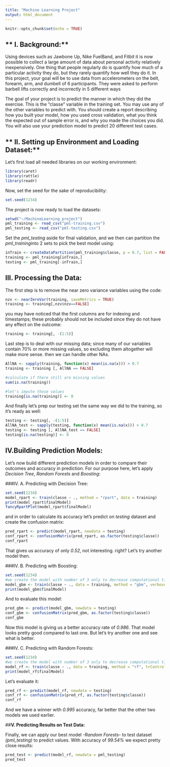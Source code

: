 ```yaml
---
title: "Machine Learning Project"
output: html_document
---
```


```r
knitr::opts_chunk$set(echo = TRUE)
```

## ** I. Background:**

   Using devices such as Jawbone Up, Nike FuelBand, and Fitbit it is now possible to collect a large amount
of data about personal activity relatively inexpensively. One thing that people regularly do is quantify how 
much of a particular activity they do, but they rarely quantify how well they do it. In this project, your 
goal will be to use data from accelerometers on the belt, forearm, arm, and dumbell of 6 participants. They 
were asked to perform barbell lifts correctly and incorrectly in 5 different ways

   The goal of your project is to predict the manner in which they did the exercise. This is the "classe" 
variable in the training set. You may use any of the other variables to predict with. You should create a 
report describing how you built your model, how you used cross validation, what you think the expected out of
sample error is, and why you made the choices you did. You will also use your prediction model to predict 20 
different test cases.

## ** II. Setting up Environment and Loading Dataset:**

 Let's first load all needed libraries on our working environment:
```r
library(caret)
library(rattle)
library(readr)
```

Now, set the seed for the sake of reproducibility:
```r
set.seed(1234)
```

 The project is now ready to load the datasets:
```r
setwd("~/MachineLearning project")
pml_training <- read_csv("pml-training.csv")
pml_testing <- read_csv("pml-testing.csv")
```
 Set the *pml_testing* aside for final validation, and we then can partition the *pml_training*into 2 sets to pick the best model using:
```r
inTrain <- createDataPartition(pml_training$classe, p = 0.7, list = FALSE)
training <- pml_training[inTrain,]
testing <- pml_training[-inTrain,]
```

## **III. Processing the Data:**

 The first step is to remove the near zero variance variables using the code:
```r
nzv <- nearZeroVar(training, saveMetrics = TRUE)
training <- training[,nzv$nzv==FALSE]
```
 you may have noticed that the first columns are for indexing and timestamps; these probably should not be included since they do not have any effect on the outcome:
```r
training <- training[, -(1:5)]
```
 Last step is to deal with our missing data; since many of our variables contain 70% or more missing values, so excluding them altogether will make more sense. then we can handle other NAs.
```r
AllNA <- sapply(training, function(x) mean(is.na(x))) > 0.7
training <- training [, AllNA == FALSE]

#calculate if there still are missing values
sum(is.na(training))

#let's impute those values
training[is.na(training)] <- 0
```

 And finally let's prep our testing set the same way we did to the training, so it's ready as well:
```r
testing <- testing[, -(1:5)]
AllNA_test <- sapply(testing, function(x) mean(is.na(x))) > 0.7
testing <- testing [, AllNA_test == FALSE]
testing[is.na(testing)] <- 0
```

## **IV.Building Prediction Models:**

   Let's now build different prediction models in order to compare their outcomes and accuracy in prediction. For our purpose here, let's apply *Decision Tree*, *Random Forests* and *Boosting*:
   
###IV. A. Predicting with Decision Tree:

```r
set.seed(1234)
model_rpart <- train(classe ~ ., method = "rpart", data = training)
print(model_rpart$finalModel)
fancyRpartPlot(model_rpart$finalModel)
```

   and in order to calculate its accuracy let's predict on *testing* dataset and create the confusion matrix:
```r
pred_rpart <- predict(model_rpart, newdata = testing)
conf_rpart <- confusionMatrix(pred_rpart, as.factor(testing$classe))
conf_rpart
```
 That gives us accuracy of only *0.52*, not interesting. right?
 Let's try another model then.
 
###IV. B. Predicting with Boosting:
```r
set.seed(1234)
#we create the model with number of 3 only to decrease computational time
model_gbm <- train(classe ~ ., data = training, method = "gbm", verbose = FALSE, trControl = trainControl(method = "cv", number = 3))
print(model_gbm$finalModel)
```
 And to evaluate this model:
```r
pred_gbm <- predict(model_gbm, newdata = testing)
conf_gbm <- confusionMatrix(pred_gbm, as.factor(testing$classe))
conf_gbm
```
 Now this model is giving us a better accuracy rate of *0.986*. That model looks pretty good compared to last one. But let's try another one and see what is better.
 
###IV. C. Predicting with Random Forests:
```r
set.seed(1234)
#we create the model with number of 3 only to decrease computational time
model_rf <- train(classe ~ ., data = training, method = "rf", trControl = trainControl(method = "cv", number = 3))
print(model_rf$finalModel)
```
 Let's evaluate it:
```r
pred_rf <- predict(model_rf, newdata = testing)
conf_rf <- confusionMatrix(pred_rf, as.factor(testing$classe))
conf_rf
```
  And we have a winner with *0.995* accuracy, far better that the other two models we used earlier.
  
  
##**V. Predicting Results on Test Data:**

 Finally, we can apply our best model *-Random Forests-* to test dataset *(pml_testing)* to predict values. With accuracy of *99.54%* we expect pretty close results:
```r
pred_test <- predict(model_rf, newdata = pml_testing)
pred_test
```
